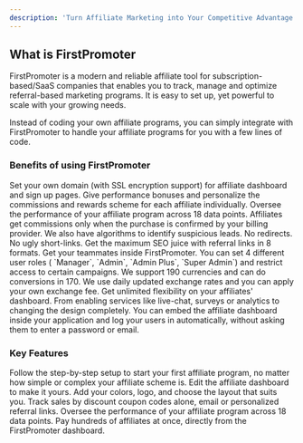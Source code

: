 ```yaml
---
description: 'Turn Affiliate Marketing into Your Competitive Advantage'
---
```

## What is FirstPromoter
FirstPromoter is a modern and reliable affiliate tool for subscription-based/SaaS companies that enables you to track, manage and optimize referral-based marketing programs. It is easy to set up, yet powerful to scale with your growing needs.

Instead of coding your own affiliate programs, you can simply integrate with FirstPromoter to handle your affiliate programs for you with a few lines of code.

### Benefits of using FirstPromoter

<CardGroup cols={2}>
  <Card title="Use your own domain" icon="square-1">
     Set your own domain (with SSL encryption support) for affiliate dashboard and sign up pages.
  </Card>
   <Card title="Individual rewards and bonuses" icon="square-2">
     Give performance bonuses and personalize the commissions and rewards scheme for each affiliate individually.
  </Card>
  <Card title="Advanced Reporting" icon="square-3">
     Oversee the performance of your affiliate program across 18 data points.
  </Card>
   <Card title="Fraud Protection" icon="square-4">
      Affiliates get commissions only when the purchase is confirmed by your billing provider. We also have algorithms to identify suspicious leads.
  </Card>
  <Card title="SEO-friendly referral links" icon="square-4">
     No redirects. No ugly short-links. Get the maximum SEO juice with referral links in 8 formats. 
  </Card>
  <Card title="Invite your team" icon="square-5">
     Get your teammates inside FirstPromoter. You can set 4 different user roles ( `Manager`, `Admin`, `Admin Plus`, `Super Admin`) and restrict access to certain campaigns.
  </Card>
  <Card title="Multiple currencies" icon="square-6">
      We support 190 currencies and can do conversions in 170. We use daily updated exchange rates and you can apply your own exchange fee.
  </Card>
  <Card title="Custom CSS and Javascript" icon="square-7">
      Get unlimited flexibility on your affiliates' dashboard. From enabling services like live-chat, surveys or analytics to changing the design completely.
  </Card>
  <Card title="Embeddable affiliate dashboard" icon="square-8">
      You can embed the affiliate dashboard inside your application and log your users in automatically, without asking them to enter a password or email.
  </Card>
  
  
</CardGroup>



### Key Features

<CardGroup cols={2}>
  <Card title="Launch affiliate and referral campaigns with ease" icon="square-1">
     Follow the step-by-step setup to start your first affiliate program, no matter how simple or complex your affiliate scheme is.
  </Card>
  <Card title="Customize the affiliate dashboard with your branding" icon="square-2">
    Edit the affiliate dashboard to make it yours. Add your colors, logo, and choose the layout that suits you.
  </Card>
  <Card title="Track personalized referral links and coupon codes" icon="square-3">
    Track sales by discount coupon codes alone, email or personalized referral links.
  </Card>
  <Card title="Leverage powerful reporting" icon="square-4">
      Oversee the performance of your affiliate program across 18 data points.
  </Card>
   <Card title="Save time with one-click payouts" icon="square-5">
      Pay hundreds of affiliates at once, directly from the FirstPromoter dashboard.
  </Card>
</CardGroup>
  